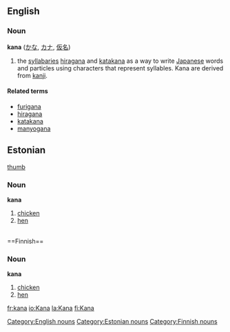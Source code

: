 ==English==
===Noun===
'''kana''' ([[かな]], [[カナ]], [[仮名]])

#the [[syllabary|syllabaries]] [[hiragana]] and [[katakana]] as a way to write [[Japanese]] words and particles using characters that represent syllables. Kana are derived from [[kanji]].

====Related terms====
*[[furigana]]
*[[hiragana]]
*[[katakana]]
*[[manyogana]]

==Estonian==
[[image:Chicken portrait.jpg|thumb]]

===Noun===
'''kana'''

# [[chicken]] 
# [[hen]]
<br clear="all"/>
==Finnish==

===Noun===
'''kana'''

# [[chicken]] 
# [[hen]]

[[Category:English nouns]]
[[Category:Estonian nouns]]
[[Category:Finnish nouns]]

[[fr:kana]]
[[io:Kana]]
[[la:Kana]]
[[fi:Kana]]